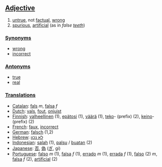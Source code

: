 ==[[Adjective]]==

#[[untrue]], not [[factual]], [[wrong]]
#[[spurious]], [[artificial]] (as in ''false [[teeth]]'')

===[[Synonym]]s===
*[[wrong]]
*[[incorrect]]

===[[Antonym]]s===
*[[true]]
*[[real]]

===[[Translation]]s===
*[[Catalan]]: [[fals]] ''m'', [[falsa]] ''f''
*[[Dutch]]: [[vals]], [[fout]], [[onjuist]]
*[[Finnish]]: [[valheellinen]] (1), [[epätosi]] (1), [[väärä]] (1), [[teko]]- (prefix) (2), [[keino]]- (prefix) (2)
*[[French]]: [[faux]], [[incorrect]]
*[[German]]: [[falsch]] (1,2)
*[[Hebrew]]: [[לא נכון]]
*[[Indonesian]]: [[salah]] (1), [[palsu]] / [[buat|buatan]] (2)
*[[Japanese]]: [[否]], [[偽]] ([[ぎ]], gi)
*[[Portuguese]]: [[falso]] ''m'' (1), [[falsa]] ''f'' (1), [[errado]] ''m'' (1),  [[errada]] ''f'' (1), [[falso]] (2) ''m'', [[falsa]] ''f'' (2), [[artificial]] (2)